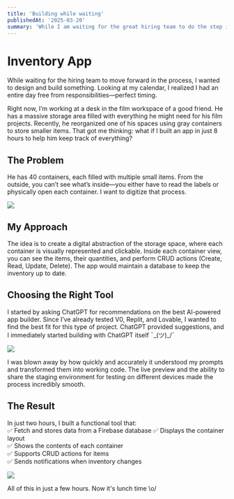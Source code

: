 ```yaml
---
title: 'Building while waiting'
publishedAt: '2025-03-20'
summary: 'While I am waiting for the great hiring team to do the step in the hiring process I wanted to build and design something'
---
```


# Inventory App  

While waiting for the hiring team to move forward in the process, I wanted to design and build something. Looking at my calendar, I realized I had an entire day free from responsibilities—perfect timing.  

Right now, I’m working at a desk in the film workspace of a good friend. He has a massive storage area filled with everything he might need for his film projects. Recently, he reorganized one of his spaces using gray containers to store smaller items. That got me thinking: what if I built an app in just 8 hours to help him keep track of everything?  

## The Problem  
He has 40 containers, each filled with multiple small items. From the outside, you can’t see what’s inside—you either have to read the labels or physically open each container. I want to digitize that process.  

![](https://i.imgur.com/VTtLeFT.png)

## My Approach  
The idea is to create a digital abstraction of the storage space, where each container is visually represented and clickable. Inside each container view, you can see the items, their quantities, and perform CRUD actions (Create, Read, Update, Delete). The app would maintain a database to keep the inventory up to date.  

## Choosing the Right Tool  
I started by asking ChatGPT for recommendations on the best AI-powered app builder. Since I’ve already tested V0, Replit, and Lovable, I wanted to find the best fit for this type of project. ChatGPT provided suggestions, and I immediately started building with ChatGPT itself ¯\_(ツ)_/¯  

![](https://i.imgur.com/JM8vQBX.png)

I was blown away by how quickly and accurately it understood my prompts and transformed them into working code. The live preview and the ability to share the staging environment for testing on different devices made the process incredibly smooth.  

## The Result  
In just two hours, I built a functional tool that:  
✅ Fetch and stores data from a Firebase database
✅ Displays the container layout  
✅ Shows the contents of each container  
✅ Supports CRUD actions for items  
✅ Sends notifications when inventory changes  

![](https://i.imgur.com/ZV85QxA.jpeg)

All of this in just a few hours. Now it's lunch time \o/